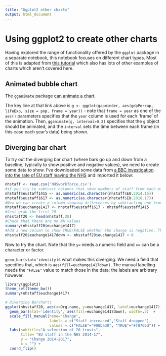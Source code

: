 ```yaml
---
title: "Ggplot2 other charts"
output: html_document
---
```


# Using ggplot2 to create other charts

Having explored the range of functionality offered by the `ggplot` package in a separate notebook, this notebook focuses on different chart types. Most of this is adapted from [this tutorial](http://r-statistics.co/Top50-Ggplot2-Visualizations-MasterList-R-Code.html) which also has lots of other examples of charts which aren't covered here.

## Animated bubble chart

The `gganimate` package [can animate a chart](http://r-statistics.co/Top50-Ggplot2-Visualizations-MasterList-R-Code.html#Animated%20Bubble%20Plot). 

The key line at that link above is `g <- ggplot(gapminder, aes(gdpPercap, lifeExp, size = pop, frame = year))` - note that `frame = year` as one of the `aes()` parameters specifies that the `year` column is used for each 'frame' of the animation. Then, `gganimate(g, interval=0.2)` specifies that the `g` object should be animated, and the `interval` sets the time between each frame (in this case each year's data) being shown.

## Diverging bar chart

To try out the diverging bar chart (where bars go up and down from a baseline, typically to show positive and negative values), we need to create some data to show. I've downloaded some data from [a BBC investigation into the rate of EU staff leaving the NHS](https://github.com/BBC-Data-Unit/EU-workers-NHS) and imported it below:

```r
nhstaff <- read.csv('NHSworkforce.csv')
#if you try to subtract columns that show numbers of staff from each other, you get the error "'-' not meaningful for factors" so we have to convert them to numbers first, following the advice given here: https://stackoverflow.com/questions/18045096/r-error-sum-not-meaningful-for-factors
nhstaff$eustaff1415 <- as.numeric(as.character(nhstaff$EU.2014.15))
nhstaff$eustaff1617 <- as.numeric(as.character(nhstaff$EU.2016.17))
#Now we can create a column showing differences by subtracting one from the other
nhstaff$euchange1417 <- nhstaff$eustaff1617 - nhstaff$eustaff1415
#Just grab the first 20
nhsstaff20 <- head(nhstaff,20)
#Check that there are no NA values
summary(nhsstaff20$euchange1417)
#Add a new column to show TRUE/FALSE whether the change is negative. This is important as it will be used to set a baseline.
nhsstaff20$euchange1417down <- nhsstaff20$euchange1417 < 0

```

Now to try the chart. Note that the `y=` needs a numeric field and `x=` can be a character or factor.

`geom_bar(stat='identity` is what makes this diverging. We need a field that specifies that, which is `aes(fill=euchange1417down)`. The manual labelling needs the `"FALSE"` value to match those in the data; the labels are arbitrary however.

```r
library(ggplot2)
theme_set(theme_bw())  
summary(nhstaff$euchange1417)

# Diverging Barcharts
ggplot(nhsstaff20, aes(x=Org.name, y=euchange1417, label=euchange1417)) + 
  geom_bar(stat='identity', aes(fill=euchange1417down), width=.5)  + 
  scale_fill_manual(name="Change", 
                    labels = c("Staff increased","Staff dropped"), 
                    values = c("FALSE"="#00ba38", "TRUE"="#f8766d")) + 
  labs(subtitle="A selection of 20 trusts", 
       title= "EU staff in the NHS 2014-17",
       y = "Change 2014-2017",
       x = "") + 
  coord_flip()
```


